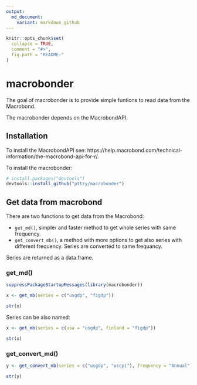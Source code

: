 ```yaml
---
output:
  md_document:
    variant: markdown_github
---
```


<!-- README.md is generated from README.Rmd. Please edit that file -->

```r
knitr::opts_chunk$set(
  collapse = TRUE,
  comment = "#>",
  fig.path = "README-"
)
```

# macrobonder

The goal of macrobonder is to provide simple funtions to read data from
the Macrobond.

The macrobonder depends on the MacrobondAPI. 

## Installation

To install the MacrobondAPI see: https://help.macrobond.com/technical-information/the-macrobond-api-for-r/.

To install the macrobonder:

```r

# install.packages("devtools")
devtools::install_github("pttry/macrobonder")

```



## Get data from macrobond

There are two functions to get data from the Macrobond:

* `get_md()`, simpler and faster method to get whole series with same frequency.
* `get_convert_mb()`, a method with more options to get also series with
   different frequency. Series are converted to same frequancy.
   
Series are returned as a data.frame.

### get_md()

```r
suppressPackageStartupMessages(library(macrobonder))

x <- get_mb(series = c("usgdp", "figdp"))

str(x)

```

Series can be also named:

```r

x <- get_mb(series = c(usa = "usgdp", finland = "figdp"))

str(x)


```


### get_convert_md()

```r

y <- get_convert_mb(series = c("usgdp", "uscpi"), frequency = "Annual")

str(y)

```
